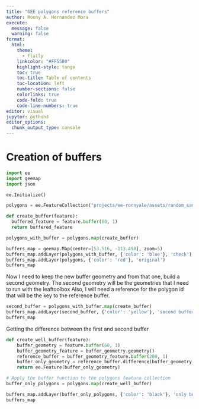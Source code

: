 ```yaml
---
title: "GEE polygons reference buffers"
author: Ronny A. Hernandez Mora
execute:
  message: false
  warning: false
format: 
  html:
    theme:
      - flatly
    linkcolor: "#FF5500"
    highlight-style: tango
    toc: true
    toc-title: Table of contents
    toc-location: left
    number-sections: false
    colorlinks: true
    code-fold: true
    code-line-numbers: true
editor: visual
jupyter: python3
editor_options: 
  chunk_output_type: console
---
```


# Creation of buffers

```python
import ee
import geemap
import json

ee.Initialize()
```


```python
polygons = ee.FeatureCollection("projects/ee-ronnyale/assets/random_sample_1000_filtered_polygons")

def create_buffer(feature):
  buffered_feature = feature.buffer(60, 1)
  return buffered_feature

polygons_with_buffer = polygons.map(create_buffer)
```


```python
buffers_map = geemap.Map(center=[53.516, -113.498], zoom=5)
buffers_map.addLayer(polygons_with_buffer, {'color': 'blue'}, 'check')
buffers_map.addLayer(polygons, {'color': 'red'}, 'original')
buffers_map
```

Now I need to keep the new buffer geometry and from that one, build a second geometry. 
The second geometry will be the geometries that I need to run with the leaftoolbox
Also, I will need a reference for the polygon id that will be the key to the reference
buffer. 

```python
second_buffer = polygons_with_buffer.map(create_buffer)
buffers_map.addLayer(second_buffer, {'color': 'yellow'}, 'second buffer')
buffers_map
```


Getting the difference between the first and second buffer
```python
def create_well_buffer(feature):
    buffer_geometry = feature.buffer(60, 1)
    buffer_geometry_feature = buffer_geometry.geometry()
    reference_buffer = buffer_geometry_feature.buffer(200, 1)
    buffer_only_geometry = reference_buffer.difference(buffer_geometry_feature)
    return ee.Feature(buffer_only_geometry)

# Apply the buffer function to the polygons feature collection
buffer_only_polygons = polygons.map(create_well_buffer)

buffers_map.addLayer(buffer_only_polygons, {'color': 'black'}, 'only buffer')
buffers_map
```

